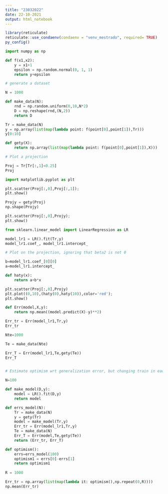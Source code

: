```yaml
---
title: "23032022"
date: 22-10-2021
output: html_notebook
---
```



```r

library(reticulate)
reticulate::use_condaenv(condaenv = "venv_mestrado", required= TRUE)
py_config()

```

```python

import numpy as np

def f(x1,x2):
    y = x1+1
    epsilon = np.random.normal(0, 1, 1)
    return y+epsilon

```

```python

# generate a dataset

N = 1000

def make_data(N):
    rnd = np.random.uniform(0,10,N*2)
    D = np.reshape(rnd,(N,2))
    return D

Tr = make_data(N)
y = np.array(list(map(lambda point: f(point[0],point[1]),Tr)))
y[0:10]

```

```python

def gety(X):
    return np.array(list(map(lambda point: f(point[0],point[1]),X)))

```

```python

# Plot a projection

Proj = Tr[Tr[:,1]<0.25]
Proj

```

```python

import matplotlib.pyplot as plt

plt.scatter(Proj[:,0],Proj[:,1]);
plt.show()

```


```python


Projy = gety(Proj)
np.shape(Projy)

```


```python

plt.scatter(Proj[:,0],Projy);
plt.show()

```

```python

from sklearn.linear_model import LinearRegression as LR

model_lr1 = LR().fit(Tr,y)
model_lr1.coef_, model_lr1.intercept_


```



```python

# Plot on the projection, ignoring that beta2 is not 0

b=model_lr1.coef_[0][0]
a=model_lr1.intercept_

def haty(x):
    return a+b*x

plt.scatter(Proj[:,0],Projy)
plt.plot((0,10),(haty(0),haty(10)),color='red');
plt.show()

```


```python

def Err(model,X,y):
    return np.mean((model.predict(X)-y)**2)

```


```python

Err_tr = Err(model_lr1,Tr,y)
Err_tr

```


```python

Nte=1000

Te = make_data(Nte)

Err_T = Err(model_lr1,Te,gety(Te))
Err_T



```


```python

# Estimate optimism wrt generalization error, but changing train in each iteration

N=100

def make_model(D,y):
    model = LR().fit(D,y)
    return model

def errs_model(N):
    Tr = make_data(N)
    y = gety(Tr)
    model = make_model(Tr,y)
    Err_tr = Err(model_lr1,Tr,y)
    Te = make_data(N)
    Err_T = Err(model,Te,gety(Te))
    return (Err_tr, Err_T)

def optimism():
    errs=errs_model(100)
    optimism1 = errs[0]-errs[1]
    return optimism1
    
R = 1000

Err_tr = np.array(list(map(lambda it: optimism(),np.repeat(0,R))))
np.mean(Err_tr)

```

